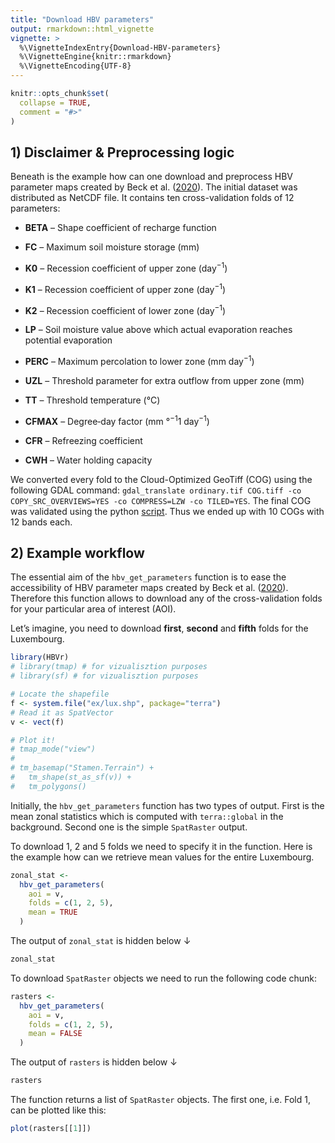```yaml
---
title: "Download HBV parameters"
output: rmarkdown::html_vignette
vignette: >
  %\VignetteIndexEntry{Download-HBV-parameters}
  %\VignetteEngine{knitr::rmarkdown}
  %\VignetteEncoding{UTF-8}
---
```


```r
knitr::opts_chunk$set(
  collapse = TRUE,
  comment = "#>"
)
```

## 1) Disclaimer & Preprocessing logic
Beneath is the example how can one download and preprocess HBV parameter maps created by Beck et al. ([2020](http://www.gloh2o.org/hbv/)). The initial dataset was distributed as NetCDF file. It contains ten cross-validation folds of 12 parameters:

- **BETA** -- Shape coefficient of recharge function

- **FC** -- Maximum soil moisture storage (mm)

- **K0** -- Recession coefficient of upper zone (day<sup>−1</sup>)

- **K1** -- Recession coefficient of upper zone (day<sup>−1</sup>)

- **K2** -- Recession coefficient of lower zone (day<sup>−1</sup>)

- **LP** -- Soil moisture value above which actual evaporation reaches potential evaporation

- **PERC** -- Maximum percolation to lower zone (mm day<sup>−1</sup>)

- **UZL** -- Threshold parameter for extra outflow from upper zone (mm)

- **TT** -- Threshold temperature (°C)

- **CFMAX** -- Degree‐day factor (mm °<sup>−1</sup>1 day<sup>−1</sup>)

- **CFR** -- Refreezing coefficient

- **CWH** -- Water holding capacity

We converted every fold to the Cloud-Optimized GeoTiff (COG) using the following GDAL command: `gdal_translate ordinary.tif COG.tiff -co COPY_SRC_OVERVIEWS=YES -co COMPRESS=LZW -co TILED=YES`. The final COG was validated using the python [script](https://github.com/OSGeo/gdal/blob/master/swig/python/gdal-utils/osgeo_utils/samples/validate_cloud_optimized_geotiff.py). Thus we ended up with 10 COGs with 12 bands each.

<!-- Overall logic of the preprocessing workflow can be visualized as follows: -->


## 2) Example workflow

The essential aim of the `hbv_get_parameters` function is to ease the accessibility of HBV parameter maps created by Beck et al. ([2020](http://www.gloh2o.org/hbv/)). Therefore this function allows to download any of the cross-validation folds for your particular area of interest (AOI).

Let's imagine, you need to download **first**, **second** and **fifth** folds for the Luxembourg.

```r
library(HBVr)
# library(tmap) # for vizualisztion purposes
# library(sf) # for vizualisztion purposes

# Locate the shapefile
f <- system.file("ex/lux.shp", package="terra")
# Read it as SpatVector
v <- vect(f)

# Plot it!
# tmap_mode("view")
# 
# tm_basemap("Stamen.Terrain") +
#   tm_shape(st_as_sf(v)) +
#   tm_polygons()
```

Initially, the `hbv_get_parameters` function has two types of output. First is the mean zonal statistics which is computed with `terra::global` in the background. Second one is the simple `SpatRaster` output.

To download 1, 2 and 5 folds we need to specify it in the function. Here is the example how can we retrieve mean values for the entire Luxembourg.

```r
zonal_stat <- 
  hbv_get_parameters(
    aoi = v,
    folds = c(1, 2, 5),
    mean = TRUE
  )
```

The output of `zonal_stat` is hidden below ↓ 
<!-- <div class="fold s o"> -->
```r
zonal_stat
```
<!-- </div> -->


To download `SpatRaster` objects we need to run the following code chunk:
```r

rasters <- 
  hbv_get_parameters(
    aoi = v,
    folds = c(1, 2, 5),
    mean = FALSE
  )

```

The output of `rasters` is hidden below ↓ 
<!-- <div class="fold s o"> -->
```r
rasters
```
<!-- </div> -->

The function returns a list of `SpatRaster` objects. The first one, i.e. Fold 1, can be plotted like this:

```r
plot(rasters[[1]])
```

<!-- It can be plotted with `tmap` for example: -->
<!-- ```{r message=FALSE, warning=FALSE, out.width="100%"} -->
<!-- # Plot it! -->
<!-- tmap_mode("view") -->

<!-- tm_basemap("Stamen.Terrain") + -->
<!--   tm_shape(rasters[[1]]$beta) + -->
<!--   tm_raster() -->
<!-- ``` -->

